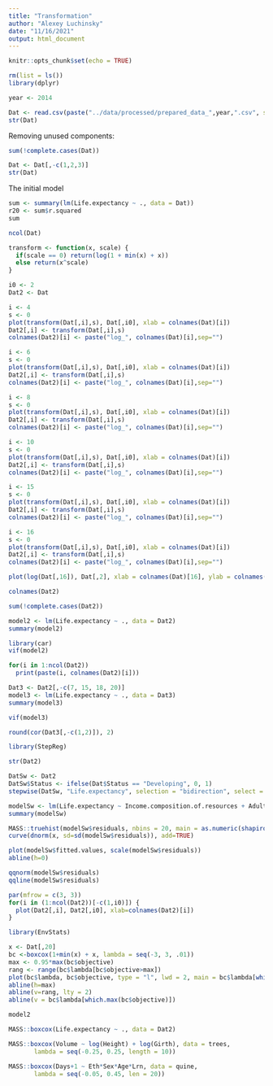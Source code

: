 ```yaml
---
title: "Transformation"
author: "Alexey Luchinsky"
date: "11/16/2021"
output: html_document
---
```


```r
knitr::opts_chunk$set(echo = TRUE)
```

```r
rm(list = ls())
library(dplyr)
```

```r
year <- 2014
```

```r
Dat <- read.csv(paste("../data/processed/prepared_data_",year,".csv", sep=""))
str(Dat)
```

Removing unused components:

```r
sum(!complete.cases(Dat))
```


```r
Dat <- Dat[,-c(1,2,3)]
str(Dat)
```

The initial model

```r
sum <- summary(lm(Life.expectancy ~ ., data = Dat))
r20 <- sum$r.squared
sum
```


```r
ncol(Dat)
```

```r
transform <- function(x, scale) {
  if(scale == 0) return(log(1 + min(x) + x))
  else return(x^scale)
}
```


```r
i0 <- 2
Dat2 <- Dat
```


```r
i <- 4
s <- 0
plot(transform(Dat[,i],s), Dat[,i0], xlab = colnames(Dat)[i])
Dat2[,i] <- transform(Dat[,i],s)
colnames(Dat2)[i] <- paste("log_", colnames(Dat)[i],sep="")
```

```r
i <- 6
s <- 0
plot(transform(Dat[,i],s), Dat[,i0], xlab = colnames(Dat)[i])
Dat2[,i] <- transform(Dat[,i],s)
colnames(Dat2)[i] <- paste("log_", colnames(Dat)[i],sep="")
```

```r
i <- 8
s <- 0
plot(transform(Dat[,i],s), Dat[,i0], xlab = colnames(Dat)[i])
Dat2[,i] <- transform(Dat[,i],s)
colnames(Dat2)[i] <- paste("log_", colnames(Dat)[i],sep="")
```

```r
i <- 10
s <- 0
plot(transform(Dat[,i],s), Dat[,i0], xlab = colnames(Dat)[i])
Dat2[,i] <- transform(Dat[,i],s)
colnames(Dat2)[i] <- paste("log_", colnames(Dat)[i],sep="")
```

```r
i <- 15
s <- 0
plot(transform(Dat[,i],s), Dat[,i0], xlab = colnames(Dat)[i])
Dat2[,i] <- transform(Dat[,i],s)
colnames(Dat2)[i] <- paste("log_", colnames(Dat)[i],sep="")
```

```r
i <- 16
s <- 0
plot(transform(Dat[,i],s), Dat[,i0], xlab = colnames(Dat)[i])
Dat2[,i] <- transform(Dat[,i],s)
colnames(Dat2)[i] <- paste("log_", colnames(Dat)[i],sep="")
```

```r
plot(log(Dat[,16]), Dat[,2], xlab = colnames(Dat)[16], ylab = colnames(Dat)[2])
```


```r
colnames(Dat2)
```

```r
sum(!complete.cases(Dat2))
```

```r
model2 <- lm(Life.expectancy ~ ., data = Dat2)
summary(model2)
```

```r
library(car)
vif(model2)
```

```r
for(i in 1:ncol(Dat2))
  print(paste(i, colnames(Dat2)[i]))
```


```r
Dat3 <- Dat2[,-c(7, 15, 18, 20)]
model3 <- lm(Life.expectancy ~ ., data = Dat3)
summary(model3)
```

```r
vif(model3)
```


```r
round(cor(Dat3[,-c(1,2)]), 2)
```

```r
library(StepReg)
```

```r
str(Dat2)
```


```r
DatSw <- Dat2
DatSw$Status <- ifelse(Dat$Status == "Developing", 0, 1)
stepwise(DatSw, "Life.expectancy", selection = "bidirection", select = "adjRsq")
```
```r
modelSw <- lm(Life.expectancy ~ Income.composition.of.resources + Adult.Mortality + HIV.AIDS + Total.expenditure + Status + Diphtheria, data = DatSw)
summary(modelSw)
```

```r
MASS::truehist(modelSw$residuals, nbins = 20, main = as.numeric(shapiro.test(modelSw$residuals)))
curve(dnorm(x, sd=sd(modelSw$residuals)), add=TRUE)
```

```r
plot(modelSw$fitted.values, scale(modelSw$residuals))
abline(h=0)
```

```r
qqnorm(modelSw$residuals)
qqline(modelSw$residuals)
```

```r
par(mfrow = c(3, 3))
for(i in (1:ncol(Dat2))[-c(1,i0)]) {
  plot(Dat2[,i], Dat2[,i0], xlab=colnames(Dat2)[i])
}
```



```r
library(EnvStats)
```

```r
x <- Dat[,20]
bc <-boxcox(1+min(x) + x, lambda = seq(-3, 3, .01))
max <- 0.95*max(bc$objective)
rang <- range(bc$lambda[bc$objective>max])
plot(bc$lambda, bc$objective, type = "l", lwd = 2, main = bc$lambda[which.max(bc$objective)])
abline(h=max)
abline(v=rang, lty = 2)
abline(v = bc$lambda[which.max(bc$objective)])
```

```r
model2
```


```r
MASS::boxcox(Life.expectancy ~ ., data = Dat2)
```

```r
MASS::boxcox(Volume ~ log(Height) + log(Girth), data = trees,
       lambda = seq(-0.25, 0.25, length = 10))
```

```r
MASS::boxcox(Days+1 ~ Eth*Sex*Age*Lrn, data = quine,
       lambda = seq(-0.05, 0.45, len = 20))
```

